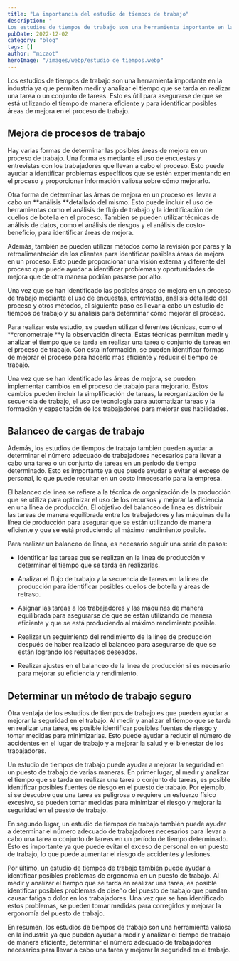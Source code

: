 ```yaml
---
title: "La importancia del estudio de tiempos de trabajo"
description: "
Los estudios de tiempos de trabajo son una herramienta importante en la industria ya que permiten medir y analizar el tiempo que se tarda en realizar..."
pubDate: 2022-12-02
category: "blog"
tags: []
author: "micaot"
heroImage: "/images/webp/estudio de tiempos.webp"
---
```


Los estudios de tiempos de trabajo son una herramienta importante en la industria ya que permiten medir y analizar el tiempo que se tarda en realizar una tarea o un conjunto de tareas. Esto es útil para asegurarse de que se está utilizando el tiempo de manera eficiente y para identificar posibles áreas de mejora en el proceso de trabajo.

## Mejora de procesos de trabajo

Hay varias formas de determinar las posibles áreas de mejora en un proceso de trabajo. Una forma es mediante el uso de encuestas y entrevistas con los trabajadores que llevan a cabo el proceso. Esto puede ayudar a identificar problemas específicos que se estén experimentando en el proceso y proporcionar información valiosa sobre cómo mejorarlo.

Otra forma de determinar las áreas de mejora en un proceso es llevar a cabo un **análisis **detallado del mismo. Esto puede incluir el uso de herramientas como el análisis de flujo de trabajo y la identificación de cuellos de botella en el proceso. También se pueden utilizar técnicas de análisis de datos, como el análisis de riesgos y el análisis de costo-beneficio, para identificar áreas de mejora.

Además, también se pueden utilizar métodos como la revisión por pares y la retroalimentación de los clientes para identificar posibles áreas de mejora en un proceso. Esto puede proporcionar una visión externa y diferente del proceso que puede ayudar a identificar problemas y oportunidades de mejora que de otra manera podrían pasarse por alto.

Una vez que se han identificado las posibles áreas de mejora en un proceso de trabajo mediante el uso de encuestas, entrevistas, análisis detallado del proceso y otros métodos, el siguiente paso es llevar a cabo un estudio de tiempos de trabajo y su análisis para determinar cómo mejorar el proceso.

Para realizar este estudio, se pueden utilizar diferentes técnicas, como el **cronometraje **y la observación directa. Estas técnicas permiten medir y analizar el tiempo que se tarda en realizar una tarea o conjunto de tareas en el proceso de trabajo. Con esta información, se pueden identificar formas de mejorar el proceso para hacerlo más eficiente y reducir el tiempo de trabajo.

Una vez que se han identificado las áreas de mejora, se pueden implementar cambios en el proceso de trabajo para mejorarlo. Estos cambios pueden incluir la simplificación de tareas, la reorganización de la secuencia de trabajo, el uso de tecnología para automatizar tareas y la formación y capacitación de los trabajadores para mejorar sus habilidades.

## Balanceo de cargas de trabajo

Además, los estudios de tiempos de trabajo también pueden ayudar a determinar el número adecuado de trabajadores necesarios para llevar a cabo una tarea o un conjunto de tareas en un período de tiempo determinado. Esto es importante ya que puede ayudar a evitar el exceso de personal, lo que puede resultar en un costo innecesario para la empresa.

El balanceo de línea se refiere a la técnica de organización de la producción que se utiliza para optimizar el uso de los recursos y mejorar la eficiencia en una línea de producción. El objetivo del balanceo de línea es distribuir las tareas de manera equilibrada entre los trabajadores y las máquinas de la línea de producción para asegurar que se están utilizando de manera eficiente y que se está produciendo al máximo rendimiento posible.

Para realizar un balanceo de línea, es necesario seguir una serie de pasos:

- Identificar las tareas que se realizan en la línea de producción y determinar el tiempo que se tarda en realizarlas.

- Analizar el flujo de trabajo y la secuencia de tareas en la línea de producción para identificar posibles cuellos de botella y áreas de retraso.

- Asignar las tareas a los trabajadores y las máquinas de manera equilibrada para asegurarse de que se están utilizando de manera eficiente y que se está produciendo al máximo rendimiento posible.

- Realizar un seguimiento del rendimiento de la línea de producción después de haber realizado el balanceo para asegurarse de que se están logrando los resultados deseados.

- Realizar ajustes en el balanceo de la línea de producción si es necesario para mejorar su eficiencia y rendimiento.

## Determinar un método de trabajo seguro

Otra ventaja de los estudios de tiempos de trabajo es que pueden ayudar a mejorar la seguridad en el trabajo. Al medir y analizar el tiempo que se tarda en realizar una tarea, es posible identificar posibles fuentes de riesgo y tomar medidas para minimizarlas. Esto puede ayudar a reducir el número de accidentes en el lugar de trabajo y a mejorar la salud y el bienestar de los trabajadores.

Un estudio de tiempos de trabajo puede ayudar a mejorar la seguridad en un puesto de trabajo de varias maneras. En primer lugar, al medir y analizar el tiempo que se tarda en realizar una tarea o conjunto de tareas, es posible identificar posibles fuentes de riesgo en el puesto de trabajo. Por ejemplo, si se descubre que una tarea es peligrosa o requiere un esfuerzo físico excesivo, se pueden tomar medidas para minimizar el riesgo y mejorar la seguridad en el puesto de trabajo.

En segundo lugar, un estudio de tiempos de trabajo también puede ayudar a determinar el número adecuado de trabajadores necesarios para llevar a cabo una tarea o conjunto de tareas en un período de tiempo determinado. Esto es importante ya que puede evitar el exceso de personal en un puesto de trabajo, lo que puede aumentar el riesgo de accidentes y lesiones.

Por último, un estudio de tiempos de trabajo también puede ayudar a identificar posibles problemas de ergonomía en un puesto de trabajo. Al medir y analizar el tiempo que se tarda en realizar una tarea, es posible identificar posibles problemas de diseño del puesto de trabajo que puedan causar fatiga o dolor en los trabajadores. Una vez que se han identificado estos problemas, se pueden tomar medidas para corregirlos y mejorar la ergonomía del puesto de trabajo.

En resumen, los estudios de tiempos de trabajo son una herramienta valiosa en la industria ya que pueden ayudar a medir y analizar el tiempo de trabajo de manera eficiente, determinar el número adecuado de trabajadores necesarios para llevar a cabo una tarea y mejorar la seguridad en el trabajo.